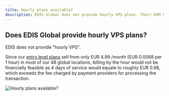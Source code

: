 ```yaml
---
title: Hourly plans available?
description: EDIS Global does not provide hourly VPS plans. Their KVM Smart plan is sold at a monthly rate of EUR 4.99 and billing by the hour would incur more transaction fees than the cost of the service itself.
---
```


## Does EDIS Global provide hourly VPS plans?

EDIS does not provide "hourly VPS".

Since our <a href="https://www.edisglobal.com/vps-server/austria-vienna" target="_blank">entry level plans</a> sell from only EUR 4.99 /month (EUR 0.0068 per 1 hour) in most of our 48 global locations, billing by the hour would not be financially feasible as 4 days of service would equate to roughly EUR 0.68, which exceeds the fee charged by payment providers for processing the transaction.&#x20;

![Hourly plans available?](/assets/5HqbhSPmzCrC2ExZsdARI_entry-tier-vps-plan-edisglobal-69676c3660.png)
